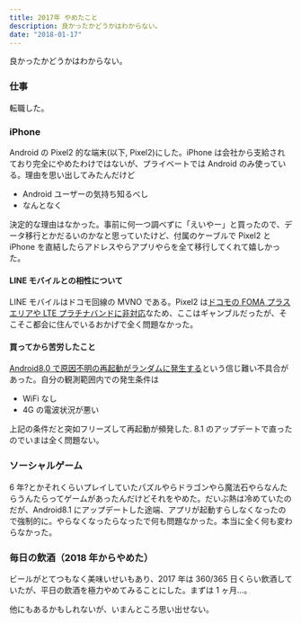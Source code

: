 ```yaml
---
title: 2017年 やめたこと
description: 良かったかどうかはわからない。
date: "2018-01-17"
---
```


良かったかどうかはわからない。

### 仕事

転職した。

### iPhone

Android の Pixel2 的な端末(以下, Pixel2)にした。iPhone は会社から支給されており完全にやめたわけではないが、プライベートでは Android のみ使っている。理由を思い出してみたんだけど

- Android ユーザーの気持ち知るべし
- なんとなく

決定的な理由はなかった。事前に何一つ調べずに「えいやー」と買ったので、データ移行とかだるいのかなと思っていたけど、付属のケーブルで Pixel2 と iPhone を直結したらアドレスやらアプリやらを全て移行してくれて嬉しかった。

#### **LINE モバイルとの相性について**

LINE モバイルはドコモ回線の MVNO である。Pixel2 は[ドコモの FOMA プラスエリアや LTE プラチナバンドに非対応](http://androidlover.net/pixel2#FOMALTE)なため、ここはギャンブルだったが、そこそこ都会に住んでいるおかげで全く問題なかった。

#### **買ってから苦労したこと**

[Android8.0 で原因不明の再起動がランダムに発生する](https://www.theverge.com/circuitbreaker/2017/11/28/16712510/google-pixel-2-reboot-fix-coming)という信じ難い不具合があった。自分の観測範囲内での発生条件は

- WiFi なし
- 4G の電波状況が悪い

上記の条件だと突如フリーズして再起動が頻発した. 8.1 のアップデートで直ったのでいまは全く問題ない。

### ソーシャルゲーム

6 年?とかそれくらいプレイしていたパズルやらドラゴンやら魔法石やらなんたらうんたらってゲームがあったんだけどそれをやめた。だいぶ熱は冷めていたのだが、Android8.1 にアップデートした途端、アプリが起動すらしなくなったので強制的に。やらなくなったらなったで何も問題なかった。本当に全く何も変わらなかった。

### 毎日の飲酒（2018 年からやめた）

ビールがとてつもなく美味いせいもあり、2017 年は 360/365 日くらい飲酒していたが、平日の飲酒を極力やめてみることにした。まずは 1 ヶ月…。

他にもあるかもしれないが、いまんところ思い出せない。
